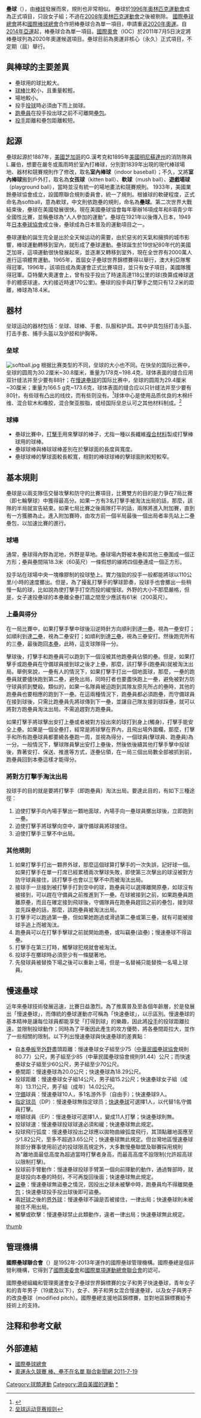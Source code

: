 {{copyedit}}
{{Distinguish|棒球}}
{{Infobox_Teamsport
|  subject_name=垒球
|  image_link=[[File:Pitching_3.jpg|235px]]
|  image_caption=
|  governing_body=[[國際壘球總會|國際壘球總會]]
|  teams=2
|  players=9–12 (可男女合隊)
|  length=1–2 小时
|  origincountry=美国
|  firstgame=1887年
|  olympic=1996–2008年(IOC非核心[永久]正式項目,不定期出現)
}}
'''壘球'''（{{lang-en|Softball}}），由[[棒球|棒球]]發展而來，規則也非常相似。
壘球於[[1996年奧林匹克運動會|1996年奧林匹克運動會]]成為正式項目，只設女子組；不過在[[2008年奧林匹克運動會|2008年奧林匹克運動會]]之後被剔除。
[[國際壘球總會|國際壘球總會]]將和[[國際棒球總會|國際棒球總會]]合作把棒壘球合為單一項目，申請重返[[2020年奧運|2020年奧運]]。自[[2014年亞運|2014年亞運]]起，棒壘球合為單一項目。[[國際奧會|國際奧會]]（IOC）於2011年7月5日決定將棒壘球列為2020年奧運候選項目。壘球目前為奧運非核心（永久）正式項目，不定期（屆）舉行。

== 與棒球的主要差異 ==
*壘球用的球比較大。
*[[球棒|球棒]]比較小，且重量較輕。
*場地較小。
*投手[[投球|投球]]時必須由下而上拋球。
*[[跑壘員|跑壘員]]在投手投出球之前不可離開[[壘包|壘包]]。
*[[投手|投手]]距離和壘包距離較短。

== 起源 ==
壘球起源於1887年，[[美國|美國]][[芝加哥|芝加哥]]的G.漢考克和1895年[[美國|美國]][[明尼蘇達州|明尼蘇達州]]的消防隊員L.羅伯，想要在嚴冬或風雨時於室內打棒球，分別對1839年出現的現代棒球場地、器材和競賽規則作了修改，取名'''室內棒球'''（indoor baseball）；不久，又將'''室內棒球'''搬到戶外打，取名為'''女孩球'''（kitten ball）、'''軟球'''（mush ball）、'''遊戲場球'''（playground ball），當時並沒有統一的場地畫法和競賽規則。
1933年，美國業餘壘球協會成立，設國際聯合規則委員會，統一了規則。根據球的軟硬程度，正式命名為softball，意為軟球，中文則依跑壘的規則，命名為'''壘球'''。第二次世界大戰結束後，壘球在美國發展很快。現在美國壘球協會每年舉辦16項成年和8項青少年全國性比賽，並稱壘球為“人人參加的運動”。壘球在1921年以後傳入日本，1949年[[日本壘球協會|日本壘球協會]]成立後，壘球成為日本普及的運動項目之一。 

壘球運動的誕生完全是出於全天候运动的需要，由於惡劣的天氣和擁擠的城市影響，棒球運動轉移到室內，就形成了壘球運動。壘球誕生於19世紀80年代的美國芝加哥，這項運動很快發展起來，並逐漸又轉移到室外，現在全世界有2000萬人進行這項體育運動。1965年，首屆女子壘球世界錦標賽得以舉行，澳大利亞隊奪得冠軍。1996年，該項目成為奧運會正式比賽項目，並只有女子項目，美國隊獲得冠軍。亞特蘭大奧運會上，曾有投手投出了時速高達118公里的球(換算成棒球選手的體感球速，大約接近時速170公里)。壘球的投手與打擊手之間只有12.2米的距離，棒球為18.4米。

== 器材 ==
垒球运动的器材包括：垒球、球棒、手套、队服和护具。其中护具包括打击头盔、打击手套、捕手头盔以及护胫和护胸等。

=== 垒球 ===
[[File:softball.jpg|thumb]]
根据比赛类型的不同，垒球的大小也不同。在快垒的国际比赛中，垒球的圆周为30.2厘米~30.8厘米，重量为178克~198.4克，球体表面的缝合应用双针缝法并至少要有88针；在[[慢速壘球|慢速壘球]]的国际比赛中，垒球的圆周为29.4厘米~30厘米；重量为166.5 g克~173.6克，球体表面的缝合应以只针缝法并至少要有80针。有些球有凸出的线纹，而有些则没有。<ref>{{cite web|last=International Softball Federation Playing Rules Committee |title=Official Rules of Softball |publisher=International Softball Federation |url=http://www.internationalsoftball.com/english/rules_standards/Rulebook_2002.pdf |format=Adobe Acrobat (pdf) |accessdate=2007-02-19 |deadurl=yes |archiveurl=https://web.archive.org/web/20070218104659/http://www.internationalsoftball.com/english/rules_standards/Rulebook_2002.pdf |archivedate=2007-02-18 }}</ref>球体中心是使用品质优良的木棉纤维、混合软木和橡胶，混合聚亚胺脂，或经国际垒总认可之其他材料制成。<ref>[http://news.xinhuanet.com/world/2008-09/09/content_9869556.htm 垒球运动竞赛规则] </ref>
===球棒===
*壘球比賽中，[[打擊手|打擊手]]用來擊球的棒子，尤指一種以長纖維[[複合材料|複合材料]]製成打擊棒球用的球棒。
*壘球球棒與棒球球棒差別在於擊球面的長度與寬度。
*壘球球棒的擊球面較長較寬，相對的棒球球棒的擊球面則較短較窄。

== 基本規則 ==
壘球是以兩支隊伍交替攻擊和防守的比賽項目，比賽雙方的目的是力爭在7局比賽（即七輪擊球）中獲得最高分。如果一方有3名打擊手被淘汰出局的話，那麼，該隊的半局就宣告結束。如果七局比賽之後兩隊打平的話，兩隊將進入附加賽，直到有一方獲勝為止。進入附加賽時，由攻方前一個半局最後一個出局者率先站上二壘壘包，以加速比賽的進行。

=== 球場 ===
通常，壘球得內野為泥地，外野是草地。壘球場內野被本壘和其他三壘圍成一個正方形；壘與壘間隔18.3米（60英尺）一條假想的線將四個壘連成一個正方形。

投手站在球場中央一塊橡膠制的投球墊上。實力強勁的投手一般都能將球以110公里/小時的速度擲出。但是，為了擾亂打擊手的擊球節奏，投球手也會擲出一些稍慢一點的球，比如說為使打擊手打空而投的緩慢球。外野的大小不那麼嚴格，但是，女子速投壘球的本壘離全壘打牆之間至少應該有61米（200英尺）。

=== 上壘與得分 ===
在一局比賽中，如果打擊手擊中球後沿逆時針方向順利到達[[一壘|一壘]]，視為一壘安打；如順利到達[[二壘|二壘]]，視為二壘安打；如順利到達[[三壘|三壘]]，視為三壘安打。然後跑完所有的三壘，最後跑回[[本壘|本壘]]，此時，這支球隊得一分。

擊球後，打擊手和跑壘員可以跑到下一個沒被其他跑壘員佔領的壘。但是，如果打擊手或跑壘員在守備球員接到球之後才上壘，那麼，該打擊手(跑壘員)就被淘汰出局。舉例來說，一壘有人的情況下，如果打擊手打出一個地面球，那麼，一壘的跑壘員就要儘快跑到第二壘，避免出局，同時打者也要盡快跑上一壘，避免被對方防守球員抓到雙殺。類似的，如果一名隊員被迫跑到其隊友原先所占的壘時，其他的跑壘員也要相應的跑到下一壘。在這兩種情況下，跑壘員都必須跑壘，而守備球員在接到球後，只需比跑壘員先將球傳到下一壘，並讓自己隊友接到球踩壘，就可以將對方跑壘員淘汰出局。不需追趕對方跑壘員。

如果打擊手將球擊出安打上壘或者被對方投出來的球打到身上(觸身)，打擊手能安全上壘。如果是一個全壘打，經常是將球擊在界內，且飛出場外圍欄，那麼，打擊手和所有跑壘球員都要繞各壘跑一周，並視為得分，一個球員(擊球員、跑壘員)為一分。一般情況下，擊球隊員擊出安打上壘後，然後依後續其他打擊手擊中投球後，靠著安打、保送、推進等方式，逐壘佔領，在一局三個出局數全部被抓到前，跑壘員回到本壘這樣才能得分。

=== 將對方打擊手淘汰出局 ===
投球手的目的就是要將打擊手（即跑壘員）淘汰出局。要達此目的，有如下三種途徑：
# 迫使打擊手向內場手擊出一顆地面球，內場手向一壘球員擲出球後，立即跑到一壘。
# 迫使打擊手將球擊向空中，讓守備球員將球接住。
# 迫使打擊手三擊不中出局。

=== 其他規則 ===
#如果打擊手打出一顆界外球，那麼這個球算打擊手的一次失誤，記好球一個。如果打擊手在單一打席已經累積兩次擊球失敗，即使第三次擊出的球沒被對方防守球員接住，該打擊手也會以三擊不中而被淘汰出局。
#接球手一旦接到被打擊手打到空中的球，跑壘員可以選擇離開原壘，如球沒有被接到，可以趕在守備員之前推進到下一壘。在球被接到之前，如果跑壘員跑離原壘，而且在確定接到飛球後，守備隊員在跑壘員趕回之前的壘包，接到球並先踩壘的話，那麼，該跑壘員被淘汰出局。
#打擊手可以跑過第一壘，但如果她跑過或滑過第二壘或第三壘，就有可能被接球手追上而被淘汰。
#跑壘員可以在打擊手擊球之前就開始跑壘，或叫竊壘(盜壘)；慢速壘球不得盜壘。
#打擊手在第三打時，觸擊球犯規就會被淘汰。
#投球手在擲球時必須至少有一條腿著地。
#先發球員被替換下場之後可以重新上場，但是一名替補只能替換一名場上球員。

== 慢速壘球 ==
近年來壘球技術發展迅速，比賽日益激烈。為了推廣普及至各個年齡層，於是發展出「慢速壘球」，而傳統的壘球運動亦可稱為「快速壘球」，以示區別。慢速壘球的基本精神是讓每位球員都能享受「打得到球」的樂趣，因此將[[投手|投手]]的投球距離拉遠，並限制投球動作；同時為了平衡因此產生的攻方優勢，將各壘間距拉大，並作了一些相關的限制。以下列出慢速壘球與快速壘球的差異點：
*自[[本壘板|本壘板]]至[[外野|外野]]盡頭距離：慢速壘球女子組至少75（[[中華民國壘球協會|中華民國壘球協會]]規則80.77）公尺，男子組至少85（中華民國壘球協會規則91.44）公尺；而快速壘球女子組至少60公尺，男子組至少70公尺。
*壘間距：慢速壘球為20.0公尺；快速壘球為18.29公尺。
*投球距離：慢速壘球女子組14公尺，男子組15.2公尺；快速壘球女子組（成年）13.11公尺，男子組（成年）14.02公尺。
*[[守備|守備]]球員：慢速壘球10人，多1名游外手（自由手）；快速壘球9人。
*[[指定球员|指定球员]]（DP）：慢速壘球無指定球员；[[快速壘球|快速壘球]]可選擇1人，以代替1名守備員打擊。
*增額球員（EP）：慢速壘球可選擇1人，變成11人打擊；快速壘球則無。
*投球球速：慢速壘球投球球速必須和緩；快速壘球無此規定。
*投球飛行弧度：慢速壘球投出之球應以拋物曲線弧度飛行，其頂點離地面應至少1.82公尺，至多不超過3.65公尺；快速壘球無此規定。但台灣地區慢速壘球除部分賽事使用前述的投球限高規定外，大多數慢壘聯盟及聯賽採用規則為"離地面最低高度為超過當時打擊者身高，而最高高度不設限制(允許超高球以限制打擊)。
*投球前手臂動作：慢速壘球投球手臂第一個向前揮動的動作，通過臀部時，就是球投向本壘的時刻，不可再旋回後面；快速壘球無此規定。
*[[盜壘|盜壘]]：慢速壘球無盜壘之情況，因投出之球未被擊中時，跑壘員均不得離開[[壘包|壘包]]；快速壘球投手投出球後即可盜壘。
*兩[[好球|好球]]之後的[[界外球|界外球]]：慢速壘球不論是否被接住，一律出局；快速壘球則未被接住不用出局。
*觸擊或砍擊：慢速壘球禁止此類動作，違者一律出局；快速壘球無此規定。

[[image:國際壘球總會logo.JPG|thumb]]

==管理機構==

'''國際壘球聯合會'''（{{lang-es|Federación Internacional de Softbol}}）是1952年-2013年運作的國際壘球管理機構。國際壘總是個非營利機構，它得到了[[國際奧委會|國際奧委會]]和[[國際單項運動總會聯合會|國際單項運動總會聯合會]]的認可。

國際壘總組織和管理奧運會女子壘球世界錦標賽的女子和男子快速壘球，青年女子和的青年男子（19歲及以下），女子、男子和男女混合慢速壘球，以及女子與男子的改良壘球（modified pitch）。國際壘總支援地區錦標賽，並對地區錦標賽給予技術上的支持。

== 注释和参考文献 ==
{{reflist|2}}

== 外部連結 ==
*[http://www.internationalsoftball.com 國際壘球總會] {{Wayback|url=http://www.internationalsoftball.com/ |date=20150416213421 }}
*[http://udn.com/NEWS/SPORTS/SPO1/6471459.shtml 奧運永久競賽 棒、壘不在名單 聯合新聞網 2011-7-19] {{Wayback|url=http://udn.com/NEWS/SPORTS/SPO1/6471459.shtml |date=20110722135503 }}

{{女子體育}}
{{Authority control}}
[[Category:球類運動|Category:球類運動]]
[[Category:源自美國的運動|Category:源自美國的運動]]
[[Category:壘球|*]]